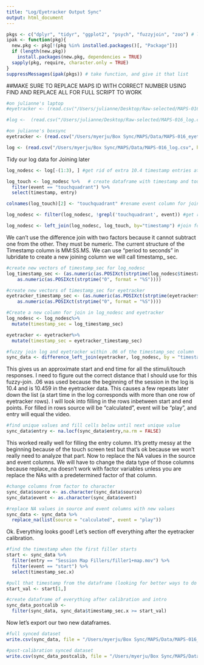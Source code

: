 ```yaml
---
title: "Log/Eyetracker Output Sync"
output: html_document
---
```


```r
pkgs <- c("dplyr", "tidyr", "ggplot2", "psych", "fuzzyjoin", "zoo") # list packages needed
ipak <- function(pkg){
  new.pkg <- pkg[!(pkg %in% installed.packages()[, "Package"])]
  if (length(new.pkg)) 
    install.packages(new.pkg, dependencies = TRUE)
  sapply(pkg, require, character.only = TRUE)
}
suppressMessages(ipak(pkgs)) # take function, and give it that list
```

##MAKE SURE TO REPLACE MAPS ID WITH CORRECT NUMBER USING FIND AND REPLACE ALL FOR FULL SCRIPT TO WORK

```r
#on julianne's laptop 
#eyetracker <- (read.csv("/Users/julianne/Desktop/Raw-selected/MAPS-016_eyetracker.csv", header=TRUE)) 

#log <-  (read.csv("/Users/julianne/Desktop/Raw-selected/MAPS-016_log.csv", header=TRUE))

#on julianne's boxsync
eyetracker <- (read.csv("/Users/myerju/Box Sync/MAPS/Data/MAPS-016_eyetracker.csv", header=TRUE)) 

log <- (read.csv("/Users/myerju/Box Sync/MAPS/Data/MAPS-016_log.csv", header=TRUE)) 
```  

Tidy our log data for Joining later
```r
log_nodesc <- log[-(1:3), ] #get rid of extra 10.4 timestamp entries at beginning - no descriptions at top

log_touch <- log_nodesc %>%   # create dataframe with timestamp and touchquadrant
  filter(event == "touchquadrant") %>%
  select(timestamp, entry) 

colnames(log_touch)[2] <- "touchquadrant" #rename event column for join later

log_nodesc <- filter(log_nodesc, !grepl('touchquadrant', event)) #get rid of multiple touchscreen rows

log_nodesc <- left_join(log_nodesc, log_touch, by="timestamp") #join for a column that represents the touchquadrant
```

We can't use the difference join with two factors because it cannot subtract one from the other. They must be numeric. The current structure of the Timestamp column is MM:SS.MS. We can use "period to seconds" in lubridate to create a new joining column we will call timestamp_ sec. 

```r
#create new vectors of timestamp_sec for log_nodesc
log_timestamp_sec <- (as.numeric(as.POSIXct(strptime(log_nodesc$timestamp, format = "%M:%OS"))) - 
    as.numeric(as.POSIXct(strptime("0", format = "%S"))))

#create new vectors of timestamp_sec for eyetracker
eyetracker_timestamp_sec <- (as.numeric(as.POSIXct(strptime(eyetracker$timestamp, format = "%H:%M:%OS"))) - 
    as.numeric(as.POSIXct(strptime("0", format = "%S"))))

#Create a new column for join in log_nodesc and eyetracker
log_nodesc <- log_nodesc%>%
  mutate(timestamp_sec = log_timestamp_sec)

eyetracker <- eyetracker%>%
  mutate(timestamp_sec = eyetracker_timestamp_sec)
```

```r
#fuzzy join log and eyetracker within .06 of the timestamp_sec column
sync_data <- difference_left_join(eyetracker, log_nodesc, by = "timestamp_sec", max_dist =.06) 
```

This gives us an approximate start and end time for all the stimuli/touch responses. I need to figure out the correct distance that I should use for this fuzzy-join. .06 was used because the beginning of the session in the log is 10.4 and is 10.459 in the eyetracker data. This causes a few repeats later down the list (a start time in the log corresponds with more than one row of eyetracker rows). I will look into filling in the rows inbetween start and end points. For filled in rows source will be "calculated", event will be "play", and entry will equal the video. 

```r
#find unique values and fill cells below until next unique value
sync_data$entry <- na.locf(sync_data$entry,na.rm = FALSE) 
```

This worked really well for filling the entry column. It's pretty messy at the beginning because of the touch screen test but that's ok because we won't really need to analyze that part. Now to replace the NA values in the source and event columns. We will have to change the data type of those columns because replace_na doesn't work with factor variables unless you are replace the NAs with a predetermined factor of that column. 

```r
#change columns from factor to character
sync_data$source <- as.character(sync_data$source) 
sync_data$event <- as.character(sync_data$event)

#replace NA values in source and event columns with new values
sync_data <- sync_data %>%
  replace_na(list(source = "calculated", event = "play")) 
```

Ok. Everything looks good! Let's section off everything after the eyetracker calibration.

```r
#find the timestamp when the first filler starts
start <- sync_data %>% 
  filter(entry == "Session Map Fillers/filler1+map.mov") %>%
  filter(event == "start") %>%
  select(timestamp_sec.x)

#pull that timestamp from the dataframe (looking for better ways to do this)
start_val <- start[1,] 

#create dataframe of everything after calibration and intro
sync_data_postcalib <- 
  filter(sync_data, sync_data$timestamp_sec.x >= start_val) 
```

Now let's export our two new dataframes.
```r
#full synced dataset 
write.csv(sync_data, file = "/Users/myerju/Box Sync/MAPS/Data/MAPS-016_full_data_sync.csv")

#post-calibration synced dataset 
write.csv(sync_data_postcalib, file = "/Users/myerju/Box Sync/MAPS/Data/MAPS-016_postcalib_data_sync.csv")
```

